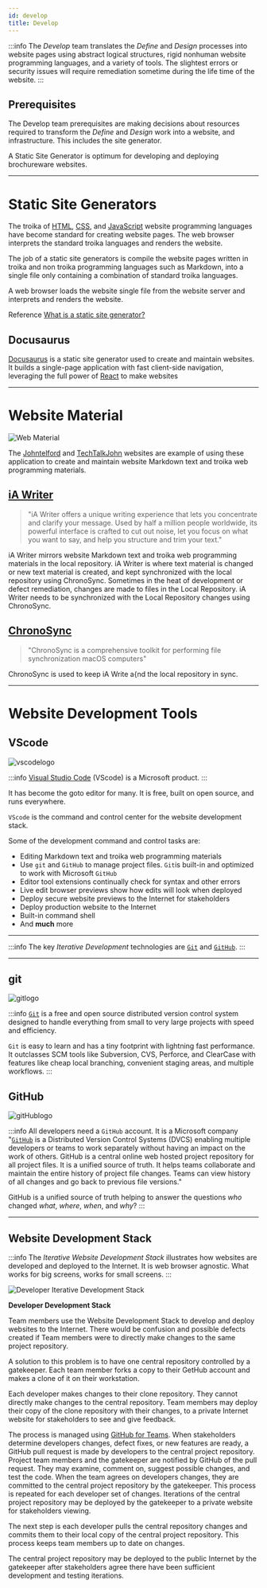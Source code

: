 ```yaml
---
id: develop
title: Develop
---
```



:::info
The _Develop_ team translates the _Define_ and _Design_ processes into website pages using abstract logical structures, rigid nonhuman website programming languages, and a variety of tools. The slightest errors or security issues will require remediation sometime during the life time of the website.
:::



## Prerequisites

The Develop team prerequisites are making decisions about resources required to transform the _Define_ and _Design_ work into a website, and infrastructure. This includes the site generator.

A Static Site Generator is optimum for developing and deploying brochureware websites.

---

# Static Site Generators

The troika of [HTML](https://developer.mozilla.org/en-US/docs/Web/HTML), [CSS](https://developer.mozilla.org/en-US/docs/Web/CSS), and [JavaScript](https://developer.mozilla.org/en-US/docs/Web/JavaScript) website programming languages have become standard for creating website pages. The web browser interprets the standard troika languages and renders the website.

The job of a static site generators is compile the website pages written in troika and non troika programming languages such as Markdown, into a single file only containing a combination of standard troika languages.

A web browser loads the website single file from the website server and interprets and renders the website.

Reference
[What is a static site generator?](https://www.cloudflare.com/learning/performance/static-site-generator/)


## Docusaurus

[Docusaurus](https://docusaurus.io/) is a static site generator used to create and maintain websites.  It builds a single-page application with fast client-side navigation, leveraging the full power of [React](https://reactjs.org/) to make websites

---

# Website Material

![Web Material](/img/websitetextmaterial.png)

The [Johntelford](https://johntelford.com) and [TechTalkJohn](https://techtalkjohn.com) websites are example of using these application to create and maintain website Markdown text and troika web programming materials.

## [iA Writer](https://ia.net/writer)

> "iA Writer offers a unique writing experience that lets you concentrate and clarify your message. Used by half a million people worldwide, its powerful interface is crafted to cut out noise, let you focus on what you want to say, and help you structure and trim your text."

iA Writer mirrors website Markdown text and troika web programming materials in the local repository. iA Writer is where text material is changed or new text material is created, and kept synchronized with the local repository using ChronoSync. Sometimes in the heat of development or defect remediation, changes are made to files in the Local Repository. iA Writer needs to be synchronized with the Local Repository changes using ChronoSync.

## [ChronoSync](https://www.econtechnologies.com/chronosync/overview.html)

> "ChronoSync is a comprehensive toolkit for performing file synchronization macOS computers"

ChronoSync is used to keep iA Write a{nd the local repository in sync.

---

# Website Development Tools

## VScode

<!--
<img src={/img/vscodelogo.png} height={100} width={100}/>
-->

![vscodelogo](/img/vscodelogo.png)

:::info
[Visual Studio Code](https://code.visualstudio.com) (VScode) is a Microsoft product.
:::

It has become the goto editor for many. It is free, built on open source, and runs everywhere.

`VScode` is the command and control center for the website development stack.

Some of the development command and control tasks are:

- Editing Markdown text and troika web programming materials
- Use `git` and `GitHub` to manage project files. `Git`is built-in and optimized to work with Microsoft `GitHub`
- Editor tool extensions continually check for syntax and other errors
- Live edit browser previews show how edits will look when deployed
- Deploy secure website previews to the Internet for stakeholders
- Deploy production website to the Internet
- Built-in command shell
- And **much** more

---

:::info
The key _Iterative Development_ technologies are [`Git`](https://git-scm.com) and [`GitHub`](https://github.com/).
:::

---

## git

<!--
<img src={/img/gitlogo.png} width={100} height={100}/>
-->

![gitlogo](/img/gitlogo.png)

:::info
[`Git`](https://git-scm.com/) is a free and open source distributed version control system designed to handle everything from small to very large projects with speed and efficiency.

`Git` is easy to learn and has a tiny footprint with lightning fast performance. It outclasses SCM tools like Subversion, CVS, Perforce, and ClearCase with features like cheap local branching, convenient staging areas, and multiple workflows.
:::

## GitHub

<!--
<img src={gitHublogo.png} width={100} height={100}/>
-->

![gitHublogo](/img/gitHublogo.png)

:::info
All developers need a `GitHub` account. It is a Microsoft company
"[`GitHub`](https://github.com/) is a Distributed Version Control Systems (DVCS) enabling multiple developers or teams to work separately without having an impact on the work of others. GitHub is a central online web hosted project repository for all project files. It is a unified source of truth. It helps teams collaborate and maintain the entire history of project file changes. Teams can view history of all changes and go back to previous file versions."

GitHub is a unified source of truth helping to answer the questions _who_ changed _what_, _where_, _when_, and _why_?
:::

---

## Website Development Stack

:::info
The _Iterative Website Development Stack_ illustrates how websites are developed and deployed to the Internet. It is web browser agnostic. What works for big screens, works for small screens.
:::

![Developer Iterative Development Stack](/img/webdevstack.png)

**Developer Development Stack**

Team members use the Website Development Stack to develop and deploy websites to the Internet. There would be confusion and possible defects created if Team members were to directly make changes to the same project repository.

A solution to this problem is to have one central repository controlled by a gatekeeper. Each team member forks a copy to their GetHub account and makes a clone of it on their workstation.

Each developer makes changes to their clone repository. They cannot directly make changes to the central repository. Team members may deploy their copy of the clone repository with their changes, to a private Internet website for stakeholders to see and give feedback.

The process is managed using [GitHub for Teams](https://github.com/team). When stakeholders determine developers changes, defect fixes, or new features are ready, a GitHub pull request is made by developers to the central project repository. Project team members and the gatekeeper are notified by GitHub of the pull request. They may examine, comment on, suggest possible changes, and test the code. When the team agrees on developers changes, they are committed to the central project repository by the gatekeeper. This process is repeated for each developer set of changes. Iterations of the central project repository may be deployed by the gatekeeper to a private website for stakeholders viewing.

The next step is each developer pulls the central repository changes and commits them to their local copy of the central project repository. This process keeps team members up to date on changes.

The central project repository may be deployed to the public Internet by the gatekeeper after stakeholders agree there have been sufficient development and testing iterations.
